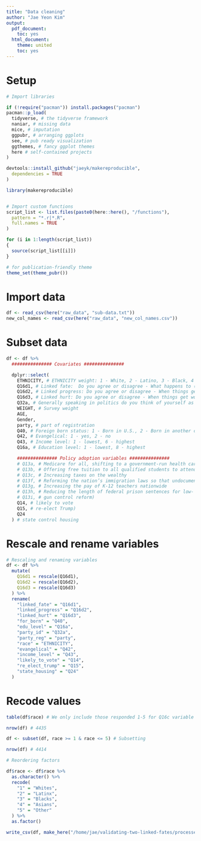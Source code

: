 ```yaml
---
title: "Data cleaning"
author: "Jae Yeon Kim"
output:
  pdf_document:
    toc: yes
  html_document:
    theme: united
    toc: yes
---
```


# Setup 

```r

# Import libraries

if (!require("pacman")) install.packages("pacman")
pacman::p_load(
  tidyverse, # the tidyverse framework
  naniar, # missing data
  mice, # imputation
  ggpubr, # arranging ggplots
  see, # pub ready visualization
  ggthemes, # fancy ggplot themes
  here # self-contained projects
)

devtools::install_github("jaeyk/makereproducible",
  dependencies = TRUE
)

library(makereproducible)


# Import custom functions
script_list <- list.files(paste0(here::here(), "/functions"),
  pattern = "*.r|*.R",
  full.names = TRUE
)

for (i in 1:length(script_list))
{
  source(script_list[[i]])
}

# for publication-friendly theme
theme_set(theme_pubr())
```

# Import data 
  
```r
df <- read_csv(here("raw_data", "sub-data.txt"))
new_col_names <- read_csv(here("raw_data", "new_col_names.csv"))
```

# Subset data

```r
df <- df %>%
  ############### Covariates ###############

  dplyr::select(
    ETHNICITY, # ETHNICITY weight: 1 - White, 2 - Latino, 3 - Black, 4 - Asian, 5 - Other/Refuesed/No answer
    Q16d1, # Linked fate:  Do you agree or disagree - What happens to (Latinos/ whites/ blacks and African Americans / Asians/ Pacific Islanders/ American Indians) in this country will have something to do with what happens in my life (1 - Agree strongly, 4 - Disagree strongly)
    Q16d2, # Linked progress: Do you agree or disagree - When things get better for (Latinos/ whites/ blacks and African Americans/ Asians/ Pacific Islanders/ American Indians) in this country, then things will get better for me
    Q16d3, # Linked hurt: Do you agree or disagree - When things get worse for (Latinos/ whites/ blacks and African Americans/ Asians/ Pacific Islanders/ American Indians) in this country, then things will get worse for me
    Q32a, # Generally speaking in politics do you think of yourself as a . . . Partisanship: 1 - GOP, 2 - Democrat, 3 - Neither
    WEIGHT, # Survey weight
    AGE,
    Gender,
    party, # part of registration
    Q40, # Foreign born status: 1 - Born in U.S., 2 - Born in another country
    Q42, # Evangelical: 1 - yes, 2 - no
    Q43, # Income level: 1 - lowest, 6 - highest
    Q16a, # Education level: 1 - lowest, 8 - highest

    ############### Policy adoption variables ###############
    # Q13a, # Medicare for all, shifting to a government-run health care system
    # Q13b, # Offering free tuition to all qualified students to attend a public four-year college
    # Q13c, # Increasing taxes on the wealthy
    # Q13f, # Reforming the nation’s immigration laws so that undocumented immigrants who have lived in the U.S. for a number of years can stay and apply for citizenship
    # Q13g, # Increasing the pay of K-12 teachers nationwide
    # Q13h, # Reducing the length of federal prison sentences for low- level federal offenses
    # Q13i, # gun control reform)
    Q14, # likely to vote
    Q15, # re-elect Trump)
    Q24
  ) # state control housing
```

# Rescale and rename variables 

```r

# Rescaling and renaming variables
df <- df %>%
  mutate(
    Q16d1 = rescale(Q16d1),
    Q16d2 = rescale(Q16d2),
    Q16d3 = rescale(Q16d3)
  ) %>%
  rename(
    "linked_fate" = "Q16d1",
    "linked_progress" = "Q16d2",
    "linked_hurt" = "Q16d3",
    "for_born" = "Q40",
    "edu_level" = "Q16a",
    "party_id" = "Q32a",
    "party_reg" = "party",
    "race" = "ETHNICITY",
    "evangelical" = "Q42",
    "income_level" = "Q43",
    "likely_to_vote" = "Q14",
    "re_elect_trump" = "Q15",
    "state_housing" = "Q24"
  )
```

# Recode values


```r

table(df$race) # We only include those responded 1-5 for Q16c variable

nrow(df) # 4435
```

```r
df <- subset(df, race >= 1 & race <= 5) # Subsetting

nrow(df) # 4414
```

```r

# Reordering factors

df$race <- df$race %>%
  as.character() %>%
  recode(
    "1" = "Whites",
    "2" = "Latinx",
    "3" = "Blacks",
    "4" = "Asians",
    "5" = "Other"
  ) %>%
  as.factor()
```

```r
write_csv(df, make_here("/home/jae/validating-two-linked-fates/processed_data/processed_survey_not_imputed.csv"))
```
